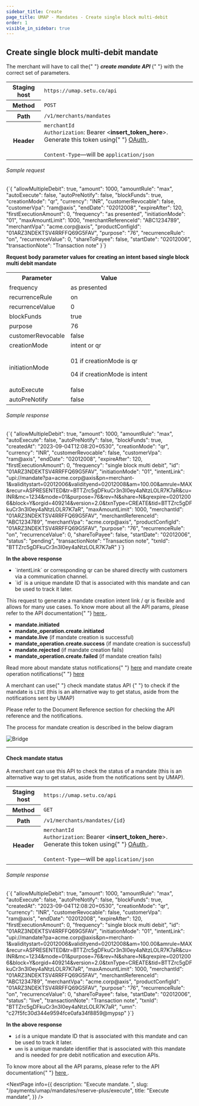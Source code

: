 ```yaml
---
sidebar_title: Create
page_title: UMAP - Mandates - Create single block multi-debit
order: 1
visible_in_sidebar: true
---
```


## Create single block multi-debit mandate

<p>
  The merchant will have to call the{" "}
  <b>
    <i>create mandate API</i>
  </b>{" "}
  with the correct set of parameters.
</p>
<table>
  <tbody>
    <tr>
      <th>Staging host</th>
      <td>
        <code>https://umap.setu.co/api</code>
      </td>
    </tr>
    <tr>
      <th>Method</th>
      <td>
        <code>POST</code>
      </td>
    </tr>
    <tr>
      <th>Path</th>
      <td>
        <code>/v1/merchants/mandates</code>
      </td>
    </tr>
    <tr>
      <th>Header</th>
      <td>
        <code>merchantId</code>
        <br />
        <code>Authorization</code>: Bearer &lt;<b>insert_token_here</b>&gt;.
        Generate this token using{" "}
        <a href="/payments/umap/api-integration" target="_blank">
          OAuth
        </a>
        .<br />
        <br />
        <code>Content-Type</code>—will be <code>application/json</code>
      </td>
    </tr>
  </tbody>
</table>

<h6>Sample request</h6>

<CodeBlockWithCopy language="json">
  {`{
    "allowMultipleDebit": true,
    "amount": 1000,
    "amountRule": "max",
    "autoExecute": false,
    "autoPreNotify": false,
    "blockFunds": true,
    "creationMode": "qr",
    "currency": "INR",
    "customerRevocable": false,
    "customerVpa": "ram@axis",
    "endDate": "02012008",
    "expireAfter": 120,
    "firstExecutionAmount": 0,
    "frequency": "as presented",
    "initiationMode": "01",
    "maxAmountLimit": 1000,
    "merchantReferenceId": "ABC1234789",
    "merchantVpa": "acme.corp@axis",
    "productConfigId": "01ARZ3NDEKTSV4RRFFQ69G5FAV",
    "purpose": "76",
    "recurrenceRule": "on",
    "recurrenceValue": 0,
    "shareToPayee": false,
    "startDate": "02012006",
    "transactionNote": "Transaction note"
}`}
</CodeBlockWithCopy>

<p>
  <b>
    Request body parameter values for creating an intent based single block
    multi debit mandate
  </b>
</p>
<table>
  <tr>
    <th>Parameter</th>
    <th>Value</th>
  </tr>
  <tr>
    <td>frequency</td>
    <td>as presented</td>
  </tr>
  <tr>
    <td>recurrenceRule</td>
    <td>on</td>
  </tr>
  <tr>
    <td>recurrenceValue</td>
    <td>0</td>
  </tr>
  <tr>
    <td>blockFunds</td>
    <td>true</td>
  </tr>
  <tr>
    <td>purpose</td>
    <td>76</td>
  </tr>
  <tr>
    <td>customerRevocable</td>
    <td>false</td>
  </tr>
  <tr>
    <td>creationMode</td>
    <td>intent or qr</td>
  </tr>
  <tr>
    <td>initiationMode</td>
    <td>
      <p>01 if creationMode is qr</p>
      <p>04 if creationMode is intent</p>
    </td>
  </tr>
  <tr>
    <td>autoExecute</td>
    <td>false</td>
  </tr>
  <tr>
    <td>autoPreNotify</td>
    <td>false</td>
  </tr>
</table>

<h6>Sample response</h6>

<CodeBlockWithCopy language="json">
  {`{
  "allowMultipleDebit": true,
  "amount": 1000,
  "amountRule": "max",
  "autoExecute": false,
  "autoPreNotify": false,
  "blockFunds": true,
  "createdAt": "2023-09-04T12:08:20+0530",
  "creationMode": "qr",
  "currency": "INR",
  "customerRevocable": false,
  "customerVpa": "ram@axis",
  "endDate": "02012008",
  "expireAfter": 120,
  "firstExecutionAmount": 0,
  "frequency": "single block multi debit",
  "id": "01ARZ3NDEKTSV4RRFFQ69G5FAV",
  "initiationMode": "01",
  "intentLink": "upi://mandate?pa=acme.corp@axis&pn=merchant-1&validitystart=02012006&validityend=02012008&am=100.00&amrule=MAX&recur=ASPRESENTED&tr=BTTZrc5gDFkuCr3n3I0ey4aNtzLOLR7K7aR&cu=INR&mc=1234&mode=01&purpose=76&rev=N&share=N&qrexpire=02012006&block=Y&orgid=409214&version=2.0&txnType=CREATE&tid=BTTZrc5gDFkuCr3n3I0ey4aNtzLOLR7K7aR",
  "maxAmountLimit": 1000,
  "merchantId": "01ARZ3NDEKTSV4RRFFQ69G5FAV",
  "merchantReferenceId": "ABC1234789",
  "merchantVpa": "acme.corp@axis",
  "productConfigId": "01ARZ3NDEKTSV4RRFFQ69G5FAV",
  "purpose": "76",
  "recurrenceRule": "on",
  "recurrenceValue": 0,
  "shareToPayee": false,
  "startDate": "02012006",
  "status": "pending",
  "transactionNote": "Transaction note",
  "txnId": "BTTZrc5gDFkuCr3n3I0ey4aNtzLOLR7K7aR"
}`}
</CodeBlockWithCopy>

<b>In the above response</b>
<ul>
  <li>
    `intentLink` or corresponding qr can be shared directly with customers via a
    communication channel.
  </li>
  <li>
    `id` is a unique mandate ID that is associated with this mandate and can be
    used to track it later.
  </li>
</ul>

<p>
  This request to generate a mandate creation intent link / qr is flexible and
  allows for many use cases. To know more about all the API params, please refer
  to the API documentation{" "}
  <a
    href="/payments/umap/api-reference#/category~mandates/operation~mandates#create"
    target="_blank"
  >
    here
  </a>
  .
</p>
<ul>
  <li>
    <b>mandate.initiated</b>
  </li>
  <li>
    <b>mandate_operation.create.initiated</b>
  </li>
  <li>
    <b>mandate.live</b> (if mandate creation is successful)
  </li>
  <li>
    <b>mandate_operation.create.success</b> (if mandate creation is successful)
  </li>
  <li>
    <b>mandate.rejected</b> (if mandate creation fails)
  </li>
  <li>
    <b>mandate_operation.create.failed</b> (if mandate creation fails)
  </li>
</ul>
<p>
  Read more about mandate status notifications{" "}
  <a href="/payments/umap/notifications/mandates">here</a> and mandate create
  operation notifications{" "}
  <a href="/payments/umap/notifications/mandates/create">here</a>
</p>
<p>
  A merchant can use{" "}
  <Link href="/payments/umap/mandates/reserve-plus/create#check-mandate-status">
    check mandate status API
  </Link>{" "}
  to check if the mandate is <code>LIVE</code> (this is an alternative way to
  get status, aside from the notifications sent by UMAP)
</p>
<p>
  Please refer to the Document Reference section for checking the API reference
  and the notifications.
</p>

<p>The process for mandate creation is described in the below diagram</p>
<img
  src="https://storage.googleapis.com/strapi-assets/latest/intent-mandate-creation/intent-mandate-creation.png"
  alt="Bridge"
/>

<hr class="primary" />

#### Check mandate status

A merchant can use this API to check the status of a mandate (this is an alternative way to get status, aside from the notifications sent by UMAP).

<table>
  <tbody>
    <tr>
      <th>Staging host</th>
      <td>
        <code>https://umap.setu.co/api</code>
      </td>
    </tr>
    <tr>
      <th>Method</th>
      <td>
        <code>GET</code>
      </td>
    </tr>
    <tr>
      <th>Path</th>
      <td>
        <code>/v1/merchants/mandates/&#123;id&#125;</code>
      </td>
    </tr>
    <tr>
      <th>Header</th>
      <td>
        <code>merchantId</code>
        <br />
        <code>Authorization</code>: Bearer &lt;<b>insert_token_here</b>&gt;.
        Generate this token using{" "}
        <a href="/payments/umap/api-integration" target="_blank">
          OAuth
        </a>
        .<br />
        <br />
        <code>Content-Type</code>—will be <code>application/json</code>
      </td>
    </tr>
  </tbody>
</table>

<h6>Sample response</h6>
<CodeBlockWithCopy language="json">
  {`{
    "allowMultipleDebit": true,
    "amount": 1000,
    "amountRule": "max",
    "autoExecute": false,
    "autoPreNotify": false,
    "blockFunds": true,
    "createdAt": "2023-09-04T12:08:20+0530",
    "creationMode": "qr",
    "currency": "INR",
    "customerRevocable": false,
    "customerVpa": "ram@axis",
    "endDate": "02012008",
    "expireAfter": 120,
    "firstExecutionAmount": 0,
    "frequency": "single block multi debit",
    "id": "01ARZ3NDEKTSV4RRFFQ69G5FAV",
    "initiationMode": "01",
    "intentLink": "upi://mandate?pa=acme.corp@axis&pn=merchant-1&validitystart=02012006&validityend=02012008&am=100.00&amrule=MAX&recur=ASPRESENTED&tr=BTTZrc5gDFkuCr3n3I0ey4aNtzLOLR7K7aR&cu=INR&mc=1234&mode=01&purpose=76&rev=N&share=N&qrexpire=02012006&block=Y&orgid=409214&version=2.0&txnType=CREATE&tid=BTTZrc5gDFkuCr3n3I0ey4aNtzLOLR7K7aR",
    "maxAmountLimit": 1000,
    "merchantId": "01ARZ3NDEKTSV4RRFFQ69G5FAV",
    "merchantReferenceId": "ABC1234789",
    "merchantVpa": "acme.corp@axis",
    "productConfigId": "01ARZ3NDEKTSV4RRFFQ69G5FAV",
    "purpose": "76",
    "recurrenceRule": "on",
    "recurrenceValue": 0,
    "shareToPayee": false,
    "startDate": "02012006",
    "status": "live",
    "transactionNote": "Transaction note",
    "txnId": "BTTZrc5gDFkuCr3n3I0ey4aNtzLOLR7K7aR",
    "umn": "c27f5fc30d344e9594fce0afa34f8859@mypsp"
}`}
</CodeBlockWithCopy>

<b>In the above response</b>
<ul>
  <li>
    <code>id</code> is a unique mandate ID that is associated with this mandate
    and can be used to track it later.
  </li>
  <li>
    <code>umn</code> is a unique mandate identifier that is associated with this
    mandate and is needed for pre debit notification and execution APIs.
  </li>
</ul>

<p>
  To know more about all the API params, please refer to the API documentation{" "}
  <a
    href="/payments/umap/api-reference#/category~mandates/operation~mandates#fetchById"
    target="_blank"
  >
    here
  </a>
  .
</p>

<NextPage
  info={{
    description: "Execute mandate.  ",
    slug: "/payments/umap/mandates/reserve-plus/execute",
    title: "Execute mandate",
  }}
/>
